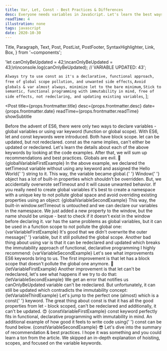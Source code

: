 ```yaml
---
title: Var, Let, Const - Best Practices & Differences
desc: Everyone needs variables in JavaScript. Let's learn the best ways to use them and how to avoid pitfalls which might cause unwanted side effects or introduce bugs in the code.
readTime: 4
illustration: none
tags: javascript
date: 2020-10-30
---
```


  Title,
  Paragraph,
  Text,
  Post,
  PostList,
  PostFooter,
  SyntaxHighlighter,
  Link,
  Box,
} from '~components';

  'let canOnlyBeUpdated = 42;\ncanOnlyBeUpdated = 43;\n\nconsole.log(canOnlyBeUpdated); // VARIABLE UPDATED: 43';

  `Always try to use const as it's a declarative, functional approach, free of global scope pollution, and unwanted side effects`,
  `Avoid globals & var almost always, minimize let to the bare minimum`,
  `Stick to semantic, functional programming with immutability in mind, free of side effects, not redeclaring, and updating existing variables`,
];

<Post
  title={props.frontmatter.title}
  desc={props.frontmatter.desc}
  date={props.frontmatter.date}
  readTime={props.frontmatter.readTime}
  showSubtitle
>
  <Title level={3}>Introduction</Title>
  <Paragraph>
    Before the advent of ES6, there were only two ways to declare variables -
    global variables or using <Text code>var</Text> keyword (function or global
    scope).
  </Paragraph>
  <Paragraph lastParagraph>
    With ES6, <Text code>let</Text> and <Text code>const</Text> keywords were
    introduced. Both have block scope. <Text code>let</Text> can be updated, but
    not redeclared. <Text code>const</Text> as the name implies, can't either be
    updated or redeclared.
  </Paragraph>
  <Title level={3}>Variables</Title>
  <Paragraph breakParagraph>
    Let's learn the details about each of the above keywords by looking at the
    code examples. After that, we will sum up recommendations and best
    practices.
  </Paragraph>
  <Title level={4} transform="none">
    ❌ 🔥 ❌ Global
  </Title>
  <Paragraph>Globals are evil. 👿</Paragraph>
  <SyntaxHighlighter showCopy>{globalVariableFirstExample}</SyntaxHighlighter>
  <Paragraph>
    In the above example, we declared the <Text code>setTimeout</Text> variable
    without using any keyword and assigned the <Text code>Hello World</Text>{' '}
    string to it. This way, the variable became <Text strong>global</Text>.{' '}
    <Link href="https://www.w3schools.com/jsref/obj_window.asp">Window</Link>{' '}
    object has a lot of built-in properties which shouldn't be overridden. But,
    we accidentally overwrote <Text code>setTimeout</Text> and it will cause
    unwanted behavior.
  </Paragraph>
  <Paragraph>
    If you really need to create global variables it's best to create a
    namespace with a unique key to not pollute global space and avoid overriding
    existing properties using an object:
  </Paragraph>
  <SyntaxHighlighter showCopy>{globalVariableSecondExample}</SyntaxHighlighter>
  <Paragraph breakParagraph>
    This way, the built-in <Text code>window.setTimeout</Text> is untouched and
    we can declare our variables in the namespace. We just added a new property
    to the <Text code>window</Text>, but the name should be unique - best to
    check if it doesn't exist in the <Text code>window</Text> before declaring
    it.
  </Paragraph>
  <Title level={4} transform="none">
    ❌ Var
  </Title>
  <Paragraph>
    <Text code>var</Text> has the same problems as global variables, but it can
    be used in a function scope to not pollute the global one:
  </Paragraph>
  <SyntaxHighlighter showCopy>{varVariableFirstExample}</SyntaxHighlighter>
  <Paragraph>
    It's good that we didn't overwrite the outer <Text code>message</Text>{' '}
    variable, but it still polluted the global scope.
  </Paragraph>
  <Paragraph>
    Another bad thing about using <Text code>var</Text> is that it can be
    redeclared and updated which breaks the immutability approach of functional,
    declarative programming I highly recommend:
  </Paragraph>
  <SyntaxHighlighter showCopy>{varVariableSecondExample}</SyntaxHighlighter>
  <Paragraph breakParagraph>
    Let's see what improvements ES6 keywords bring to us.
  </Paragraph>
  <Title level={4} transform="none">
    ⚠️ Let
  </Title>
  <Paragraph>
    The first improvement is that <Text code>let</Text> has a block scope that
    doesn't pollute the global one anymore. 🥳
  </Paragraph>
  <SyntaxHighlighter showCopy>{letVariableFirstExample}</SyntaxHighlighter>
  <Paragraph>
    Another improvement is that <Text code>let</Text> can't be redeclared, let's
    see what happens if we try to do that:
  </Paragraph>
  <SyntaxHighlighter showCopy>{letVariableSecondExample}</SyntaxHighlighter>
  <Paragraph>
    We get an error that notifies us <Text code>canOnlyBeUpdated</Text> variable
    can't be redeclared.
  </Paragraph>
  <Paragraph>
    But unfortunately, it can still be updated which contradicts the
    immutability concept:
  </Paragraph>
  <SyntaxHighlighter showCopy>{letVariableThirdExample}</SyntaxHighlighter>
  <Paragraph breakParagraph>
    Let's jump to the perfect one (almost) which is a <Text code>const</Text>{' '}
    keyword.
  </Paragraph>
  <Title level={4} transform="none">
    ✅ Const
  </Title>
  <Paragraph>
    The great thing about <Text code>const</Text> is that it has all the good
    properties from <Text code>let</Text> - block scoped, can't be redeclared
    and additionally, it can't be updated. 😍
  </Paragraph>
  <SyntaxHighlighter showCopy>{constVariableFirstExample}</SyntaxHighlighter>
  <Paragraph>
    <Text code>const</Text> keyword perfectly fits in functional, declarative
    programming with immutability in mind.
  </Paragraph>
  <Paragraph>
    An additional example of how good it feels to write code using{' '}
    <Text code>const</Text> can be found below.
  </Paragraph>
  <SyntaxHighlighter showCopy>{constVariableSecondExample}</SyntaxHighlighter>
  <Paragraph lastParagraph>
    😎 Let's dive into the summary of recommendation & best practices.
  </Paragraph>
  <Title level={3}>Summary</Title>
  <Paragraph>
    <PostList data={summaryList} />
    <Paragraph lastParagraph />
  </Paragraph>
  <Title level={3}>Closing Notes</Title>
  <Paragraph>
    I hope it was something and you could learn a ton from the article. We
    skipped an in-depth explanation of hoisting, scopes, and focused on the
    variable keywords.
  </Paragraph>
  <PostFooter />
</Post>
